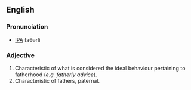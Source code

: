 ==English==
===Pronunciation===
*[[IPA]] faθərli

===Adjective===
# Characteristic of what is considered the ideal behaviour pertaining to fatherhood (''e.g. fatherly advice'').
# Characteristic of fathers, paternal.